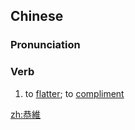 {{also|恭维}}
==Chinese==
{{zh-forms|s=恭维}}

===Pronunciation===
{{zh-pron
|m=gōngwéi,tl=y
|c=gung1 wai4
|cat=v
}}

===Verb===
{{zh-verb}}

# to [[flatter]]; to [[compliment]]

[[zh:恭維]]